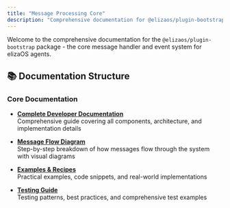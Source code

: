 ```yaml
---
title: "Message Processing Core"
description: "Comprehensive documentation for @elizaos/plugin-bootstrap - the core message handler and event system for elizaOS agents"
---
```



Welcome to the comprehensive documentation for the `@elizaos/plugin-bootstrap` package - the core message handler and event system for elizaOS agents.

## 📚 Documentation Structure

### Core Documentation

- **[Complete Developer Documentation](/plugins/bootstrap/complete-documentation.mdx)**  
  Comprehensive guide covering all components, architecture, and implementation details

- **[Message Flow Diagram](/plugins/bootstrap/message-flow.mdx)**  
  Step-by-step breakdown of how messages flow through the system with visual diagrams

- **[Examples & Recipes](/plugins/bootstrap/examples.mdx)**  
  Practical examples, code snippets, and real-world implementations

- **[Testing Guide](/plugins/bootstrap/testing-guide.mdx)**  
  Testing patterns, best practices, and comprehensive test examples



